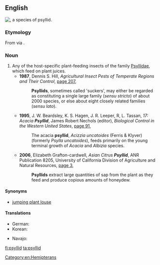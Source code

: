 ==English==
[[Image:Cacopsylla-pulchella-03.jpg|thumb|{{taxlink|Cacopsylla pulchella|species|noshow=1}}, a species of '''psyllid'''.]]
{{wikipedia|Jumping plant louse}}

===Etymology===
From {{etyl|grc|en}} {{m|grc|ψύλλα}} via {{etyl|NL.|en}} {{m|la|psylla}}.

===Noun===
{{en-noun}}

# Any of the host-specific plant-feeding insects of the family [[Psyllidae]], which feed on plant juices.
#* '''1987''', Dennis S. Hill, ''Agricultural Insect Pests of Temperate Regions and Their Control'', [http://books.google.com.au/books?id=3-w8AAAAIAAJ&pg=PA207&dq=%22psyllid%22%7C%22psyllids%22&hl=en&sa=X&ei=KB2xUuyJKoPDkwWsh4GYCQ&redir_esc=y#v=onepage&q=%22psyllid%22%7C%22psyllids%22&f=false page 207],
#*: '''Psyllids''', sometimes called 'suckers', may either be regarded as constituting a single large family (''sensu stricto'') of about 2000 species, or else about eight closely related families (''sensu lato'').
#* '''1995''', J. W. Beardsley, K. S. Hagen, J. R. Leeper, R, L. Tassan, ''17: Acacia '''Psyllid''''', James Robert Nechols (editor), ''Biological Control in the Western United States'', [http://books.google.com.au/books?id=lZh0gFJwx0UC&pg=PA91&dq=%22psyllid%22%7C%22psyllids%22&hl=en&sa=X&ei=KB2xUuyJKoPDkwWsh4GYCQ&redir_esc=y#v=onepage&q=%22psyllid%22%7C%22psyllids%22&f=false page 91],
#*: The acacia '''psyllid''', ''Acizzia uncatoides'' (Ferris & Klyver) (formerly ''Psylla uncatoides''), feeds primarily on the young terminal growth of ''Acacia'' and ''Albizia'' species.
#* '''2006''', Elizabeth Grafton-cardwell, ''Asian Citrus '''Psyllid''''', ANR Publication 8205, University of California Division of Agriculture and Natural Resources, [http://books.google.com.au/books?id=1aHGVbvmsxEC&pg=PP3&dq=%22psyllid%22%7C%22psyllids%22&hl=en&sa=X&ei=KB2xUuyJKoPDkwWsh4GYCQ&redir_esc=y#v=onepage&q=%22psyllid%22%7C%22psyllids%22&f=false page 3],
#*: '''Psyllids''' extract large quantities of sap from the plant as they feed and produce copious amounts of honeydew.

====Synonyms====
* {{sense|any species of family Psyllidae}} [[jumping plant louse]]

====Translations====
{{trans-top|any species of family Psyllidae}}
* German: {{t+|de|Blattfloh|m}}
* Korean: {{t|ko|나무이|tr=namui}}
{{trans-mid}}
* Navajo: {{t|nv|aniłtʼánii yázhí}}
{{trans-bottom}}

[[Category:en:Hemipterans]]

[[fi:psyllid]]
[[ta:psyllid]]